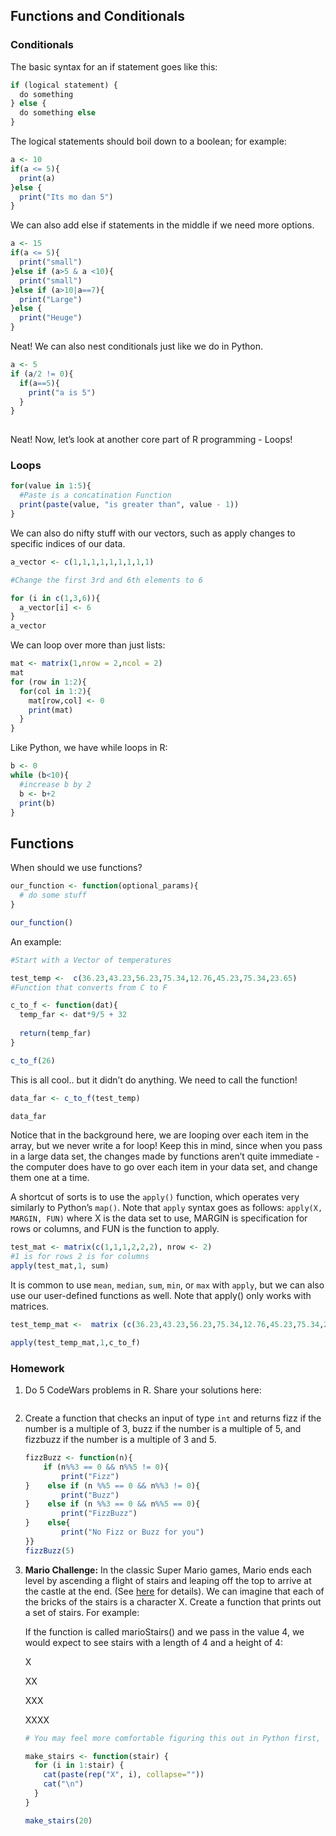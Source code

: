 ## Functions and Conditionals

### Conditionals

The basic syntax for an if statement goes like this:

```{r}
if (logical statement) {
  do something
} else {
  do something else
}
```

The logical statements should boil down to a boolean; for example:

```{r}
a <- 10 
if(a <= 5){
  print(a)
}else {
  print("Its mo dan 5")
}
```

We can also add else if statements in the middle if we need more options.

```{r}
a <- 15 
if(a <= 5){
  print("small")
}else if (a>5 & a <10){
  print("small")
}else if (a>10|a==7){
  print("Large")
}else {
  print("Heuge")
}
```

Neat! We can also nest conditionals just like we do in Python.

```{r}
a <- 5 
if (a/2 != 0){
  if(a==5){
    print("a is 5")
  }
}
  
```

Neat! Now, let's look at another core part of R programming - Loops!

### Loops

```{r}
for(value in 1:5){
  #Paste is a concatination Function
  print(paste(value, "is greater than", value - 1))
}

```

We can also do nifty stuff with our vectors, such as apply changes to specific indices of our data.

```{r}
a_vector <- c(1,1,1,1,1,1,1,1,1)

#Change the first 3rd and 6th elements to 6

for (i in c(1,3,6)){
  a_vector[i] <- 6
}
a_vector
```

We can loop over more than just lists:

```{r}
mat <- matrix(1,nrow = 2,ncol = 2)
mat
for (row in 1:2){
  for(col in 1:2){
    mat[row,col] <- 0
    print(mat)
  }
}
```

Like Python, we have while loops in R:

```{r}
b <- 0 
while (b<10){
  #increase b by 2
  b <- b+2
  print(b)
}
```

## Functions

When should we use functions?

```{r}
our_function <- function(optional_params){
  # do some stuff
}

our_function()
```

An example:

```{r}
#Start with a Vector of temperatures

test_temp <-  c(36.23,43.23,56.23,75.34,12.76,45.23,75.34,23.65)
#Function that converts from C to F

c_to_f <- function(dat){
  temp_far <- dat*9/5 + 32
  
  return(temp_far)
}

c_to_f(26)

```

This is all cool.. but it didn't do anything. We need to call the function!

```{r}
data_far <- c_to_f(test_temp)

data_far
```

Notice that in the background here, we are looping over each item in the array, but we never write a for loop! Keep this in mind, since when you pass in a large data set, the changes made by functions aren't quite immediate - the computer does have to go over each item in your data set, and change them one at a time.

A shortcut of sorts is to use the `apply()` function, which operates very similarly to Python's `map()`. Note that `apply` syntax goes as follows: `apply(X, MARGIN, FUN)` where X is the data set to use, MARGIN is specification for rows or columns, and FUN is the function to apply.

```{r}
test_mat <- matrix(c(1,1,1,2,2,2), nrow <- 2)
#1 is for rows 2 is for columns
apply(test_mat,1, sum)
```

It is common to use `mean`, `median`, `sum`, `min`, or `max` with `apply`, but we can also use our user-defined functions as well. Note that apply() only works with matrices.

```{r}
test_temp_mat <-  matrix (c(36.23,43.23,56.23,75.34,12.76,45.23,75.34,23.65), nrow = 2)

apply(test_temp_mat,1,c_to_f)
```

### Homework

1.  Do 5 CodeWars problems in R. Share your solutions here:

    ```{r}

    ```

2.  Create a function that checks an input of type `int` and returns fizz if the number is a multiple of 3, buzz if the number is a multiple of 5, and fizzbuzz if the number is a multiple of 3 and 5.

    ```{r}

    fizzBuzz <- function(n){
        if (n%%3 == 0 && n%%5 != 0){
            print("Fizz")
    }    else if (n %%5 == 0 && n%%3 != 0){
            print("Buzz")
    }    else if (n %%3 == 0 && n%%5 == 0){
            print("FizzBuzz")
    }    else{
            print("No Fizz or Buzz for you")
    }}
    fizzBuzz(5)


    ```

3.  **Mario Challenge:** In the classic Super Mario games, Mario ends each level by ascending a flight of stairs and leaping off the top to arrive at the castle at the end. (See [here](https://youtu.be/-avspZlbOWU?t=55) for details). We can imagine that each of the bricks of the stairs is a character X. Create a function that prints out a set of stairs. For example:

    If the function is called marioStairs() and we pass in the value 4, we would expect to see stairs with a length of 4 and a height of 4:

    X

    XX

    XXX

    XXXX

    ```{r}
    # You may feel more comfortable figuring this out in Python first, then translating into R later.

    make_stairs <- function(stair) {
      for (i in 1:stair) {
        cat(paste(rep("X", i), collapse=""))
        cat("\n")
      }
    }

    make_stairs(20)
    ```

